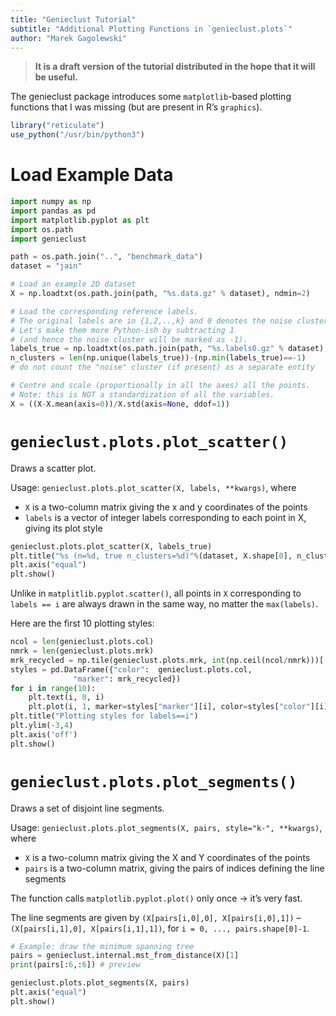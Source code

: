 ```yaml
---
title: "Genieclust Tutorial"
subtitle: "Additional Plotting Functions in `genieclust.plots`"
author: "Marek Gagolewski"
---
```



> **It is a draft version of the tutorial distributed
> in the hope that it will be useful.**

The genieclust package introduces some `matplotlib`-based plotting
functions that I was missing (but are present in R's `graphics`).



```r
library("reticulate")
use_python("/usr/bin/python3")
```




# Load Example Data


```python
import numpy as np
import pandas as pd
import matplotlib.pyplot as plt
import os.path
import genieclust
```


```python
path = os.path.join("..", "benchmark_data")
dataset = "jain"

# Load an example 2D dataset
X = np.loadtxt(os.path.join(path, "%s.data.gz" % dataset), ndmin=2)

# Load the corresponding reference labels.
# The original labels are in {1,2,..,k} and 0 denotes the noise cluster.
# Let's make them more Python-ish by subtracting 1
# (and hence the noise cluster will be marked as -1).
labels_true = np.loadtxt(os.path.join(path, "%s.labels0.gz" % dataset), dtype=np.intp)-1
n_clusters = len(np.unique(labels_true))-(np.min(labels_true)==-1)
# do not count the "noise" cluster (if present) as a separate entity

# Centre and scale (proportionally in all the axes) all the points.
# Note: this is NOT a standardization of all the variables.
X = ((X-X.mean(axis=0))/X.std(axis=None, ddof=1))
```


# `genieclust.plots.plot_scatter()`

Draws a scatter plot.

Usage: `genieclust.plots.plot_scatter(X, labels, **kwargs)`, where

* `X` is a two-column matrix giving the x and y coordinates of the points
* `labels` is a vector of integer labels corresponding
to each point in X, giving its plot style


```python
genieclust.plots.plot_scatter(X, labels_true)
plt.title("%s (n=%d, true n_clusters=%d)"%(dataset, X.shape[0], n_clusters))
plt.axis("equal")
plt.show()
```



Unlike in `matplitlib.pyplot.scatter()`, all points in `X`
corresponding to `labels == i` are always drawn in the same way,
    no matter the `max(labels)`.

Here are the first 10 plotting styles:


```python
ncol = len(genieclust.plots.col)
nmrk = len(genieclust.plots.mrk)
mrk_recycled = np.tile(genieclust.plots.mrk, int(np.ceil(ncol/nmrk)))[:ncol]
styles = pd.DataFrame({"color":  genieclust.plots.col,
              "marker": mrk_recycled})
for i in range(10):
    plt.text(i, 0, i)
    plt.plot(i, 1, marker=styles["marker"][i], color=styles["color"][i])
plt.title("Plotting styles for labels==i")
plt.ylim(-3,4)
plt.axis('off')
plt.show()
```



# `genieclust.plots.plot_segments()`

Draws a set of disjoint line segments.

Usage: `genieclust.plots.plot_segments(X, pairs, style="k-", **kwargs)`, where

* `X` is a two-column matrix giving the X and Y coordinates of the points
* `pairs` is a two-column matrix, giving the pairs of indices
        defining the line segments

The function calls `matplotlib.pyplot.plot()` only once → it's very fast.

The line segments are given by
    `(X[pairs[i,0],0], X[pairs[i,0],1])` -- `(X[pairs[i,1],0], X[pairs[i,1],1])`,
    for `i = 0, ..., pairs.shape[0]-1`.


```python
# Example: draw the minimum spanning tree
pairs = genieclust.internal.mst_from_distance(X)[1]
print(pairs[:6,:6]) # preview
```

```python
genieclust.plots.plot_segments(X, pairs)
plt.axis("equal")
plt.show()
```
